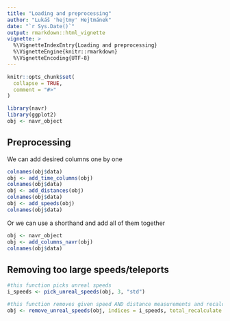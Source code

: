 ```yaml
---
title: "Loading and preprocessing"
author: "Lukáš 'hejtmy' Hejtmánek"
date: "`r Sys.Date()`"
output: rmarkdown::html_vignette
vignette: >
  %\VignetteIndexEntry{Loading and preprocessing}
  %\VignetteEngine{knitr::rmarkdown}
  %\VignetteEncoding{UTF-8}
---
```


```r
knitr::opts_chunk$set(
  collapse = TRUE,
  comment = "#>"
)
```

```r
library(navr)
library(ggplot2)
obj <- navr_object
```

## Preprocessing
We can add desired columns one by one
```r
colnames(obj$data)
obj <- add_time_columns(obj)
colnames(obj$data)
obj <- add_distances(obj)
colnames(obj$data)
obj <- add_speeds(obj)
colnames(obj$data)
```

Or we can use a shorthand and add all of them together
```r
obj <- navr_object
obj <- add_columns_navr(obj)
colnames(obj$data)
```

## Removing too large speeds/teleports
```r
#this function picks unreal speeds
i_speeds <- pick_unreal_speeds(obj, 3, "std")

#this function removes given speed AND distance measurements and recalculates total distance
obj <- remove_unreal_speeds(obj, indices = i_speeds, total_recalculate = T)
```
